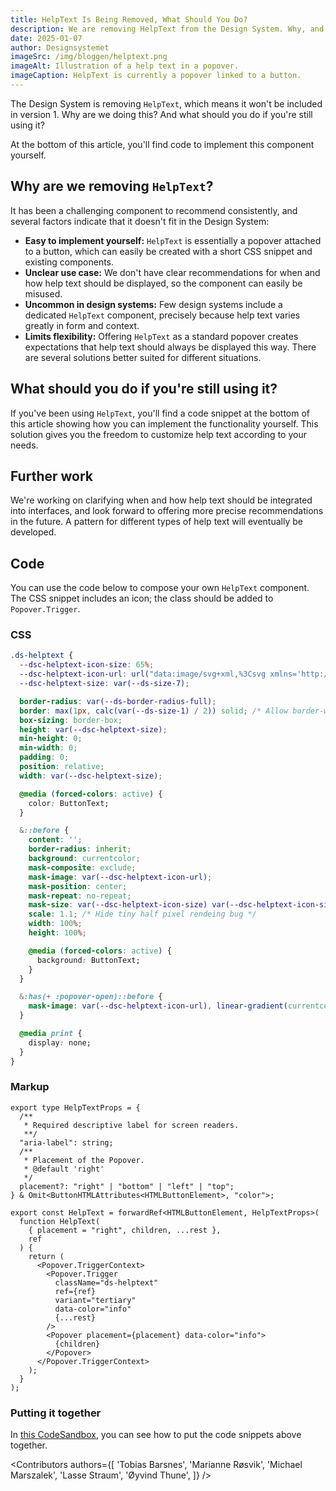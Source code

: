```yaml
---
title: HelpText Is Being Removed, What Should You Do?
description: We are removing HelpText from the Design System. Why, and what can you do if you still want to use it?
date: 2025-01-07
author: Designsystemet
imageSrc: /img/bloggen/helptext.png
imageAlt: Illustration of a help text in a popover.
imageCaption: HelpText is currently a popover linked to a button.
---
```


The Design System is removing `HelpText`, which means it won't be included in version 1.
Why are we doing this? And what should you do if you're still using it?

At the bottom of this article, you'll find code to implement this component yourself.

## Why are we removing `HelpText`?

It has been a challenging component to recommend consistently, and several factors indicate that it doesn't fit in the Design System:

- **Easy to implement yourself:** `HelpText` is essentially a popover attached to a button, which can easily be created with a short CSS snippet and existing components.
- **Unclear use case:** We don't have clear recommendations for when and how help text should be displayed, so the component can easily be misused.
- **Uncommon in design systems:** Few design systems include a dedicated `HelpText` component, precisely because help text varies greatly in form and context.
- **Limits flexibility:** Offering `HelpText` as a standard popover creates expectations that help text should always be displayed this way. There are several solutions better suited for different situations.

## What should you do if you're still using it?

If you've been using `HelpText`, you'll find a code snippet at the bottom of this article showing how you can implement the functionality yourself.
This solution gives you the freedom to customize help text according to your needs.

## Further work

We're working on clarifying when and how help text should be integrated into interfaces, and look forward to offering more precise recommendations in the future.
A pattern for different types of help text will eventually be developed.

## Code

You can use the code below to compose your own `HelpText` component.
The CSS snippet includes an icon; the class should be added to `Popover.Trigger`.

### CSS

```css
.ds-helptext {
  --dsc-helptext-icon-size: 65%;
  --dsc-helptext-icon-url: url("data:image/svg+xml,%3Csvg xmlns='http://www.w3.org/2000/svg' fill='none' viewBox='0 0 8 14'%3E%3Cpath fill='%23000' fill-rule='evenodd' d='M4 11a1.5 1.5 0 1 1 0 3 1.5 1.5 0 0 1 0-3ZM4 0c2.2 0 4 1.66 4 3.7 0 .98-.42 1.9-1.17 2.6l-.6.54-.29.29c-.48.46-.87.93-.94 1.41V9.5H3v-.81c0-1.26.84-2.22 1.68-3L5.42 5C5.8 4.65 6 4.2 6 3.7 6 2.66 5.1 1.83 4 1.83c-1.06 0-1.92.75-2 1.7v.15H0C0 1.66 1.8 0 4 0Z' clip-rule='evenodd'/%3E%3C/svg%3E");
  --dsc-helptext-size: var(--ds-size-7);

  border-radius: var(--ds-border-radius-full);
  border: max(1px, calc(var(--ds-size-1) / 2)) solid; /* Allow border-width to grow with font-size */
  box-sizing: border-box;
  height: var(--dsc-helptext-size);
  min-height: 0;
  min-width: 0;
  padding: 0;
  position: relative;
  width: var(--dsc-helptext-size);

  @media (forced-colors: active) {
    color: ButtonText;
  }

  &::before {
    content: '';
    border-radius: inherit;
    background: currentcolor;
    mask-composite: exclude;
    mask-image: var(--dsc-helptext-icon-url);
    mask-position: center;
    mask-repeat: no-repeat;
    mask-size: var(--dsc-helptext-icon-size) var(--dsc-helptext-icon-size), cover;
    scale: 1.1; /* Hide tiny half pixel rendeing bug */
    width: 100%;
    height: 100%;

    @media (forced-colors: active) {
      background: ButtonText;
    }
  }

  &:has(+ :popover-open)::before {
    mask-image: var(--dsc-helptext-icon-url), linear-gradient(currentcolor, currentcolor); /* Cut icon out of currentcolor surface */
  }

  @media print {
    display: none;
  }
}
```

### Markup

```tsx
export type HelpTextProps = {
  /**
   * Required descriptive label for screen readers.
   **/
  "aria-label": string;
  /**
   * Placement of the Popover.
   * @default 'right'
   */
  placement?: "right" | "bottom" | "left" | "top";
} & Omit<ButtonHTMLAttributes<HTMLButtonElement>, "color">;

export const HelpText = forwardRef<HTMLButtonElement, HelpTextProps>(
  function HelpText(
    { placement = "right", children, ...rest },
    ref
  ) {
    return (
      <Popover.TriggerContext>
        <Popover.Trigger
          className="ds-helptext"
          ref={ref}
          variant="tertiary"
          data-color="info"
          {...rest}
        />
        <Popover placement={placement} data-color="info">
          {children}
        </Popover>
      </Popover.TriggerContext>
    );
  }
);
```

### Putting it together

In [this CodeSandbox](https://codesandbox.io/p/sandbox/own-helptext-example-xrzkvw), you can see how to put the code snippets above together.

<Contributors
  authors={[
    'Tobias Barsnes',
    'Marianne Røsvik',
    'Michael Marszalek',
    'Lasse Straum',
    'Øyvind Thune',
  ]}
/>
